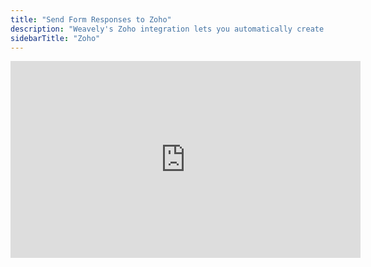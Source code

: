 ```yaml
---
title: "Send Form Responses to Zoho"
description: "Weavely's Zoho integration lets you automatically create contacts in Zoho upon form submissions."
sidebarTitle: "Zoho"
---
```


<iframe width="560" height="315" src="https://www.youtube.com/embed/SjFrxnSkuQ8?si=XbJHAXyRL2qEVjUQ" title="YouTube video player" frameborder="0" allow="accelerometer; autoplay; clipboard-write; encrypted-media; gyroscope; picture-in-picture" allowfullscreen />

<Steps>
  <Step title="Open the Integrations Tab">
    With the editor open, navigate to the _Integrations_ tab and select the _Zoho_ integration as shown below.

    \<TODO IMG\>
  </Step>
  <Step title="Link Your Zoho Account">
    Is this the first time you set up a Zoho integration? Then Weavely will first guide you through the steps to connect your Zoho account to Weavely. Just press _"Connect to Zoho"_ to get started.

    \<TODO IMG\>
  </Step>
  <Step title="Map Form Fields to Contact Properties">
    Once you've connected your Zoho account you'll be able to set up the integration for your form. You can specify which fields of your form should be used to create the new contact in Hubspot as shown in the gif below. At the time of writing you can only create new contacts after a form submission. Looking to do something else? Reach out to [florian@weavely.ai](mailto:florian@weavely.ai) to tell us your use case and we'll add it to the roadmap\!

    \<TODO GIF\>
  </Step>
</Steps>